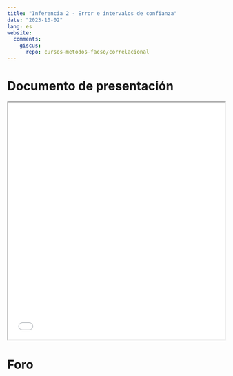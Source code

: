 ```yaml
---
title: "Inferencia 2 - Error e intervalos de confianza"
date: "2023-10-02"
lang: es
website:
  comments:
    giscus:
      repo: cursos-metodos-facso/correlacional
---
```


# Documento de presentación

<iframe src=/slides/06-inferencia2.html height="550" width=100% allowfullscreen="true">
</iframe> 


# Foro

<script src="https://giscus.app/client.js"
        data-repo="cursos-metodos-facso/correlacional"
        data-repo-id="R_kgDOKCMXJQ"
        data-category="Q&A"
        data-category-id="DIC_kwDOKCMXJc4CYd9S"
        data-mapping="title"
        data-strict="0"
        data-reactions-enabled="1"
        data-emit-metadata="0"
        data-input-position="bottom"
        data-theme="light"
        data-lang="es"
        crossorigin="anonymous"
        async>
</script>

